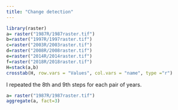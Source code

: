 ```yaml
---
title: "Change detection"
---
```


```r
library(raster)
a= raster("1987R/1987raster.tif")
b=raster("1997R/1997raster.tif")
c=raster("2003R/2003raster.tif")
d=raster("2008R/2008raster.tif")
e=raster("2014R/2014raster.tif")
f=raster("2018R/2018raster.tif")
H=stack(a,b)
crosstab(H, row.vars = "Values", col.vars = "name", type ="r")
```

I repeated the 8th and 9th steps for each pair of years.

```r
a= raster("1987R/1987raster.tif")
aggregate(a, fact=3)

```
